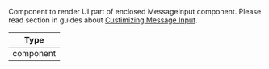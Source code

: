 Component to render UI part of enclosed MessageInput component.
Please read section in guides about [Custimizing Message Input](/reactnative/guides/message-input).

| Type      |
| --------- |
| component |
